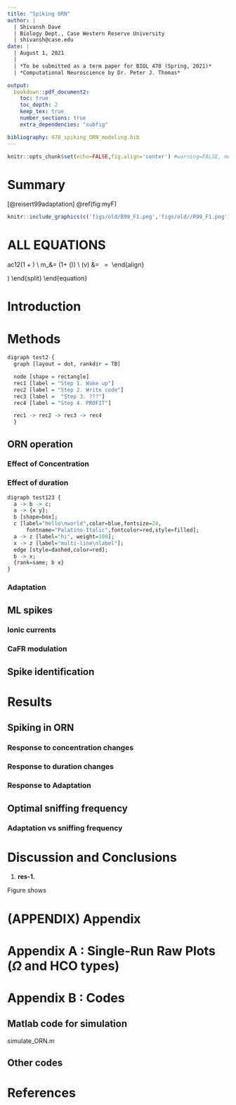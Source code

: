 ```yaml
---
title: "Spiking ORN"
author: |
  | Shivansh Dave 
  | Biology Dept., Case Western Reserve University
  | shivansh@case.edu
date: |
  | August 1, 2021
  | 
  | *To be submitted as a term paper for BIOL 478 (Spring, 2021)*
  | *Computational Neuroscience by Dr. Peter J. Thomas*

output: 
  bookdown::pdf_document2:
    toc: true
    toc_depth: 2
    keep_tex: true
    number_sections: true
    extra_dependencies: "subfig"

bibliography: 478_spiking_ORN_modeling.bib
---
```


\newpage

```r
knitr::opts_chunk$set(echo=FALSE,fig.align='center') #warning=FALSE, message=FALSE
```


<!-- Text  -->
# Summary {-}

[@reisert99adaptation] \@ref(fig:myF)

```r
knitr::include_graphics(c('figs/old/R99_F1.png','figs/old//R99_F1.png')) 
```

# ALL EQUATIONS


\begin{equation} 
\frac{d \mathbf{CaFR}}{dt} = (1+\mathbf{Ca})*(p(d\mathbf{Ca} > 0) - n(d\mathbf{Ca}<0\  \& \ d\mathbf{CaFR} > m)) \notag
\end{equation} 


\begin{align} 
\frac{d \mathbf{V_{ML}}}{dt} =& \frac{ct*\mathbf{CaFR}}{C_m}(I_{ions} + I_{Ca} \notag \\
&- gL(\mathbf{V_{ML}-V_L}) - gK*\mathbf{nK}*(\mathbf{V_{ML}-V_K}) \notag \\
&- gCa*M_{\infty}*(\mathbf{V_{ML}-V_{Ca}}) \ ) \notag \\
\frac{d \mathbf{nK}}{dt} =& \frac{{ct*\mathbf{CaFR}}*(n_{\infty}(\mathbf{V_{ML}}) - \mathbf{nK})}{\tau(\mathbf{V_{ML})}}  \notag
\end{align} 

\begin{align}
\nonumber \phi=0.04\ s^{-1},\ v_a&=-1.2\ mV,\ v_b=18\ mV,\ v_c=2\ mV,\ v_d=30\ mV, \notag \\
\xi = \frac{v-v_c}{v_d},\ 
    &\alpha(v) = \frac{\phi \cosh(\xi/2)}{1+ e^{2\xi}},\ 
    \beta(v) = \frac{\phi \cosh(\xi/2)}{1+ e^{-2\xi}}, \notag \\
n_\infty(v) &= \frac{\alpha(v)}{\alpha(v) + \beta(v)} \ 
    =\  \frac12(1 + \tanh \xi) \notag \\
m_\infty &= \frac12\left(1+ \tanh(\frac{v-v_a}{vb})\right) \notag \\ 
\tau(v) &= \frac{1}{\alpha(v) + \beta(v)} \ 
    =\  \frac{1}{\phi \cosh(\xi/2)}
\end{align}

\begin{equation} (\#eq:par)
\begin{split}
&v_{\rm Ca} = 120\ mV,\  v_{\rm K} = -84\ mV,\ v_{\rm L} = -60\ mV,
\\ &g_{\rm Ca} = 4.4\ m\mho/cm^2, \ g_{K\rm } = 8\ m\mho/cm^2,\ 
    g_{\rm L} = 2\ m\mho/cm^2,
\\ &C = 20\ \mu F/cm^2,\ I_{\rm app} = (variable;\ measured\ in\ 
    \mu A/cm^2) 
\end{split} \notag
\end{equation}






# Introduction







# Methods

```r
digraph test2 {
  graph [layout = dot, rankdir = TB]

  node [shape = rectangle]
  rec1 [label = "Step 1. Wake up"]
  rec2 [label = "Step 2. Write code"]
  rec3 [label =  "Step 3. ???"]
  rec4 [label = "Step 4. PROFIT"]

  rec1 -> rec2 -> rec3 -> rec4
  }
```

## ORN operation

### Effect of Concentration

### Effect of duration

```r
digraph test123 {
  a -> b -> c;
  a -> {x y};
  b [shape=box];
  c [label="hello\nworld",color=blue,fontsize=24,
      fontname="Palatino-Italic",fontcolor=red,style=filled];
  a -> z [label="hi", weight=100];
  x -> z [label="multi-line\nlabel"];
  edge [style=dashed,color=red];
  b -> x;
  {rank=same; b x}
}
```

### Adaptation

## ML spikes {#ML}

### Ionic currents

### CaFR modulation

## Spike identification

# Results

## Spiking in ORN

### Response to concentration changes

### Response to duration changes

### Response to Adaptation

## Optimal sniffing frequency

### Adaptation vs sniffing frequency

# Discussion and Conclusions {#CD}

1. **res-1.**
  
  Figure shows 
  

\clearpage 

# (APPENDIX) Appendix {-}



# Appendix A : Single-Run Raw Plots ($\Omega$ and HCO types)



<!-- \clearpage  -->

# Appendix B : Codes


## Matlab code for simulation

simulate_ORN.m

## Other codes


# References

